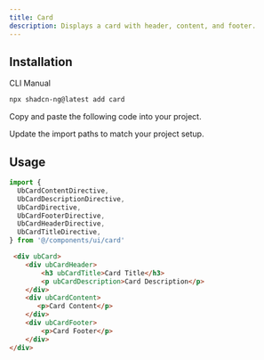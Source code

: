 ```yaml
---
title: Card
description: Displays a card with header, content, and footer.
---
```


<ComponentPreview name="card-with-form" description="A card with a form" />

## Installation

<Tabs defaultValue="cli">

<TabsList>
  <TabsTrigger value="cli">CLI</TabsTrigger>
  <TabsTrigger value="manual">Manual</TabsTrigger>
</TabsList>

<TabsContent value="cli">

```bash
npx shadcn-ng@latest add card
```

</TabsContent>

<TabsContent value="manual">

<Step>

<StepItem>Copy and paste the following code into your project.</StepItem>

<ComponentSource name="card" />

<StepItem>Update the import paths to match your project setup.</StepItem>

</Step>

</TabsContent>

</Tabs>

## Usage

```ts
import {
  UbCardContentDirective,
  UbCardDescriptionDirective,
  UbCardDirective,
  UbCardFooterDirective,
  UbCardHeaderDirective,
  UbCardTitleDirective,
} from '@/components/ui/card'
```

```html
 <div ubCard>
    <div ubCardHeader>
        <h3 ubCardTitle>Card Title</h3>
        <p ubCardDescription>Card Description</p>
    </div>
    <div ubCardContent>
       <p>Card Content</p>
    </div>
    <div ubCardFooter>
        <p>Card Footer</p>
    </div>
</div>
```
